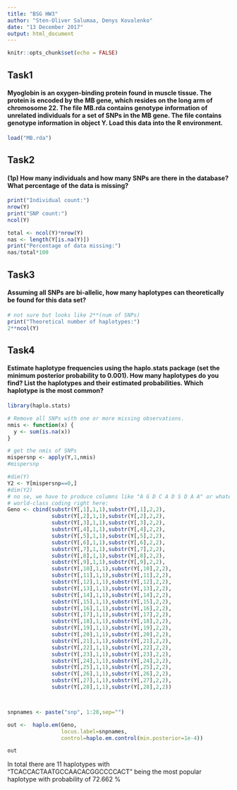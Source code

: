 ```yaml
---
title: "BSG HW3"
author: "Sten-Oliver Salumaa, Denys Kovalenko"
date: "13 December 2017"
output: html_document
---
```


```r
knitr::opts_chunk$set(echo = FALSE)
```

## Task1
#### Myoglobin is an oxygen-binding protein found in muscle tissue. The protein is encoded by the MB gene, which resides on the long arm of chromosome 22. The file MB.rda contains genotype information of unrelated individuals for a set of SNPs in the MB gene. The file contains genotype information in object Y. Load this data into the R environment.

```r
load("MB.rda")
```


## Task2
####  (1p) How many individuals and how many SNPs are there in the database? What percentage of the data is missing? 

```r
print("Individual count:")
nrow(Y)
print("SNP count:")
ncol(Y)

total <- ncol(Y)*nrow(Y)
nas <- length(Y[is.na(Y)])
print("Percentage of data missing:")
nas/total*100
```


## Task3
#### Assuming all SNPs are bi-allelic, how many haplotypes can theoretically be found for this data set?

```r
# not sure but looks like 2**(num of SNPs)
print("Theoretical number of haplotypes:")
2**ncol(Y)
```

## Task4
#### Estimate haplotype frequencies using the haplo.stats package (set the minimum posterior probability to 0.001). How many haplotypes do you find? List the haplotypes and their estimated probabilities. Which haplotype is the most common?

```r
library(haplo.stats)

# Remove all SNPs with one or more missing observations.
nmis <- function(x) {
  y <- sum(is.na(x))
}

# get the nmis of SNPs
mispersnp <- apply(Y,1,nmis)
#mispersnp

#dim(Y)
Y2 <- Y[mispersnp==0,]
#dim(Y2)
# no se, we have to produce columns like "A G D C A D S D A A" or whatever and thed we can use the other function
# world-class coding right here:
Geno <- cbind(substr(Y[,1],1,1),substr(Y[,1],2,2),
              substr(Y[,2],1,1),substr(Y[,2],2,2),
              substr(Y[,3],1,1),substr(Y[,3],2,2),
              substr(Y[,4],1,1),substr(Y[,4],2,2),
              substr(Y[,5],1,1),substr(Y[,5],2,2),
              substr(Y[,6],1,1),substr(Y[,6],2,2),
              substr(Y[,7],1,1),substr(Y[,7],2,2),
              substr(Y[,8],1,1),substr(Y[,8],2,2),
              substr(Y[,9],1,1),substr(Y[,9],2,2),
              substr(Y[,10],1,1),substr(Y[,10],2,2),
              substr(Y[,11],1,1),substr(Y[,11],2,2),
              substr(Y[,12],1,1),substr(Y[,12],2,2),
              substr(Y[,13],1,1),substr(Y[,13],2,2),
              substr(Y[,14],1,1),substr(Y[,14],2,2),
              substr(Y[,15],1,1),substr(Y[,15],2,2),
              substr(Y[,16],1,1),substr(Y[,16],2,2),
              substr(Y[,17],1,1),substr(Y[,17],2,2),
              substr(Y[,18],1,1),substr(Y[,18],2,2),
              substr(Y[,19],1,1),substr(Y[,19],2,2),
              substr(Y[,20],1,1),substr(Y[,20],2,2),
              substr(Y[,21],1,1),substr(Y[,21],2,2),
              substr(Y[,22],1,1),substr(Y[,22],2,2),
              substr(Y[,23],1,1),substr(Y[,23],2,2),
              substr(Y[,24],1,1),substr(Y[,24],2,2),
              substr(Y[,25],1,1),substr(Y[,25],2,2),
              substr(Y[,26],1,1),substr(Y[,26],2,2),
              substr(Y[,27],1,1),substr(Y[,27],2,2),
              substr(Y[,28],1,1),substr(Y[,28],2,2))



snpnames <- paste("snp", 1:28,sep="")

out <-  haplo.em(Geno,
                 locus.label=snpnames,
                 control=haplo.em.control(min.posterior=1e-4))

out
```

In total there are 11 haplotypes with "TCACCACTAATGCCAACACGGCCCCACT" being the most popular haplotype with probability of 72.662 %




```r


```

```r


```


```r


```


```r


```
